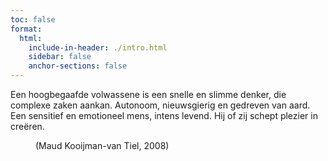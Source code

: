 ```yaml
---
toc: false
format: 
  html: 
    include-in-header: ./intro.html
    sidebar: false
    anchor-sections: false
---
```


Een hoogbegaafde volwassene is een snelle en slimme denker, die complexe zaken aankan. Autonoom, nieuwsgierig en gedreven van aard. Een sensitief en emotioneel mens, intens levend. Hij of zij schept plezier in creëren.

:   (Maud Kooijman-van Tiel, 2008)